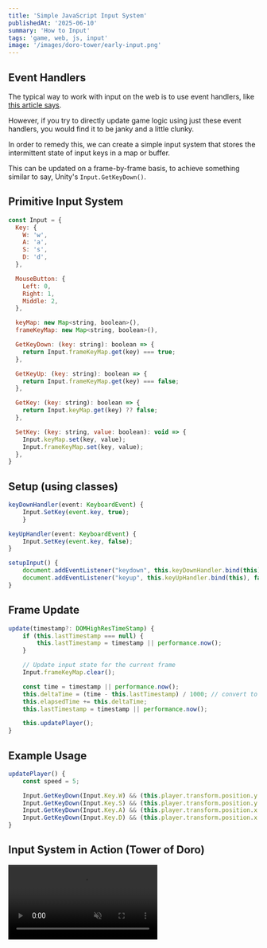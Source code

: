 ```yaml
---
title: 'Simple JavaScript Input System'
publishedAt: '2025-06-10'
summary: 'How to Input'
tags: 'game, web, js, input'
image: '/images/doro-tower/early-input.png'
---
```


## Event Handlers
The typical way to work with input on the web is to use event handlers, like [this article says](https://developer.mozilla.org/en-US/docs/Games/Techniques/Control_mechanisms/Desktop_with_mouse_and_keyboard).

However, if you try to directly update game logic using just these event handlers, you would find it to be janky and a little clunky.

In order to remedy this, we can create a simple input system that stores the intermittent state of input keys in a map or buffer.

This can be updated on a frame-by-frame basis, to achieve something similar to say, Unity's `Input.GetKeyDown()`.

## Primitive Input System
```js
const Input = {
  Key: {
    W: 'w',
    A: 'a',
    S: 's',
    D: 'd',
  },

  MouseButton: {
    Left: 0,
    Right: 1,
    Middle: 2,
  },

  keyMap: new Map<string, boolean>(),
  frameKeyMap: new Map<string, boolean>(),

  GetKeyDown: (key: string): boolean => {
    return Input.frameKeyMap.get(key) === true;
  },

  GetKeyUp: (key: string): boolean => {
    return Input.frameKeyMap.get(key) === false;
  },

  GetKey: (key: string): boolean => {
    return Input.keyMap.get(key) ?? false;
  },

  SetKey: (key: string, value: boolean): void => {
    Input.keyMap.set(key, value);
    Input.frameKeyMap.set(key, value);
  },
}
```

## Setup (using classes)
```ts
keyDownHandler(event: KeyboardEvent) {
    Input.SetKey(event.key, true);
    }

keyUpHandler(event: KeyboardEvent) {
    Input.SetKey(event.key, false);
}

setupInput() {
    document.addEventListener("keydown", this.keyDownHandler.bind(this), false);
    document.addEventListener("keyup", this.keyUpHandler.bind(this), false);
}
```

## Frame Update
```ts
update(timestamp?: DOMHighResTimeStamp) {
    if (this.lastTimestamp === null) {
        this.lastTimestamp = timestamp || performance.now();
    }

    // Update input state for the current frame
    Input.frameKeyMap.clear();

    const time = timestamp || performance.now();
    this.deltaTime = (time - this.lastTimestamp) / 1000; // convert to seconds
    this.elapsedTime += this.deltaTime;
    this.lastTimestamp = timestamp || performance.now();

    this.updatePlayer();
}
```

## Example Usage
```ts
updatePlayer() {
    const speed = 5;

    Input.GetKeyDown(Input.Key.W) && (this.player.transform.position.y += speed * this.deltaTime);
    Input.GetKeyDown(Input.Key.S) && (this.player.transform.position.y -= speed * this.deltaTime);
    Input.GetKeyDown(Input.Key.A) && (this.player.transform.position.x -= speed * this.deltaTime);
    Input.GetKeyDown(Input.Key.D) && (this.player.transform.position.x += speed * this.deltaTime);
}
```

## Input System in Action (Tower of Doro)
<video className="mt-4" autoPlay preload="auto" playsInline muted loop>
    <source src="/videos/doro-tower/input.mp4" type="video/mp4" />
</video>